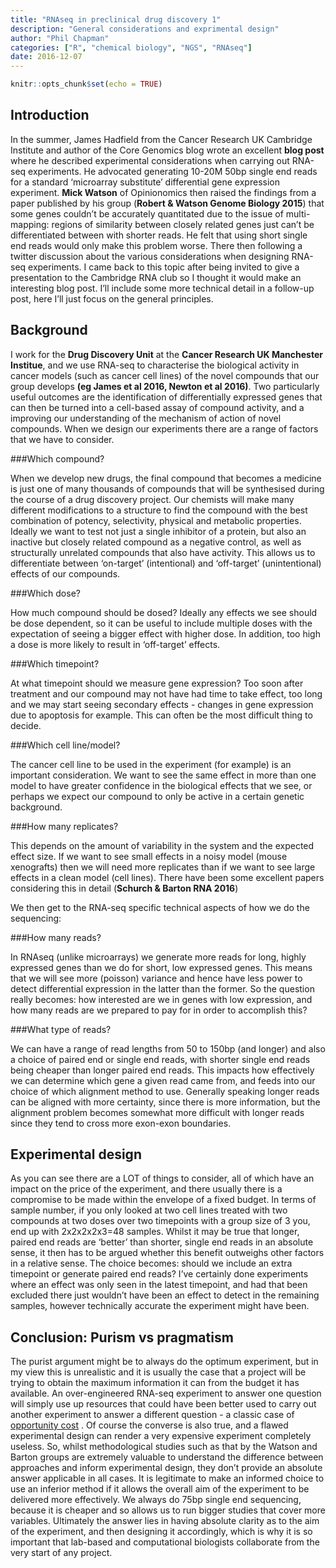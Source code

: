```yaml
---
title: "RNAseq in preclinical drug discovery 1"
description: "General considerations and exprimental design"
author: "Phil Chapman"
categories: ["R", "chemical biology", "NGS", "RNAseq"]
date: 2016-12-07
---
```


```r
knitr::opts_chunk$set(echo = TRUE)
```

## Introduction
In the summer, James Hadfield from the Cancer Research UK Cambridge Institute and author of the Core Genomics blog wrote an excellent **blog post** where he described experimental considerations when carrying out RNA-seq experiments.  He advocated generating 10-20M 50bp single end reads for a standard 'microarray substitute' differential gene expression experiment.  **Mick Watson** of Opinionomics then raised the findings from a paper published by his group (**Robert & Watson Genome Biology 2015**) that some genes couldn’t be accurately quantitated due to the issue of multi-mapping: regions of similarity between closely related genes just can't be differentiated between with shorter reads.  He felt that using short single end reads would only make this problem worse.  There then following a twitter discussion about the various considerations when designing RNA-seq experiments.  I came back to this topic after being invited to give a presentation to the Cambridge RNA club so I thought it would make an interesting blog post.  I'll include some more technical detail in a follow-up post, here I'll just focus on the general principles.

## Background
I work for the **Drug Discovery Unit** at the **Cancer Research UK Manchester Institue**, and we use RNA-seq to characterise the biological activity in cancer models (such as cancer cell lines) of the novel compounds that our group develops **(eg James et al 2016, Newton et al 2016)**.  Two particularly useful outcomes are the identification of differentially expressed genes that can then be turned into a cell-based assay of compound activity, and a improving our understanding of the mechanism of action of novel compounds.  When we design our experiments there are a range of factors that we have to consider.  

###Which compound?

When we develop new drugs, the final compound that becomes a medicine is just one of many thousands of compounds that will be synthesised during the course of a drug discovery project.  Our chemists will make many different modifications to a structure to find the compound with the best combination of potency, selectivity, physical and metabolic properties.  Ideally we want to test not just a single inhibitor of a protein, but also an inactive but closely related compound as a negative control, as well as structurally unrelated compounds that also have activity.  This allows us to differentiate between ‘on-target’ (intentional) and ‘off-target’ (unintentional) effects of our compounds. 

###Which dose? 

How much compound should be dosed?  Ideally any effects we see should be dose dependent, so it can be useful to include multiple doses with the expectation of seeing a bigger effect with higher dose.  In addition, too high a dose is more likely to result in 'off-target' effects. 

###Which timepoint? 

At what timepoint should we measure gene expression?  Too soon after treatment and our compound may not have had time to take effect, too long and we may start seeing secondary effects - changes in gene expression due to apoptosis for example.  This can often be the most difficult thing to decide. 

###Which cell line/model? 

The cancer cell line to be used in the experiment (for example) is an important consideration.  We want to see the same effect in more than one model to have greater confidence in the biological effects that we see, or perhaps we expect our compound to only be active in a certain genetic background. 

###How many replicates? 

This depends on the amount of variability in the system and the expected effect size.  If we want to see small effects in a noisy model (mouse xenografts) then we will need more replicates than if we want to see large effects in a clean model (cell lines).  There have been some excellent papers considering this in detail (**Schurch & Barton RNA 2016**) 

We then get to the RNA-seq specific technical aspects of how we do the sequencing: 

###How many reads? 

In RNAseq (unlike microarrays) we generate more reads for long, highly expressed genes than we do for short, low expressed genes.  This means that we will see more (poisson) variance and hence have less power to detect differential expression in the latter than the former.  So the question really becomes: how interested are we in genes with low expression, and how many reads are we prepared to pay for in order to accomplish this? 

###What type of reads? 

We can have a range of read lengths from 50 to 150bp (and longer) and also a choice of paired end or single end reads, with shorter single end reads being cheaper than longer paired end reads.  This impacts how effectively we can determine which gene a given read came from, and feeds into our choice of which alignment method to use.    Generally speaking longer reads can be aligned with more certainty, since there is more information, but the alignment problem becomes somewhat more difficult with longer reads since they tend to cross more exon-exon boundaries. 

## Experimental design

As you can see there are a LOT of things to consider, all of which have an impact on the price of the experiment, and there usually there is a compromise to be made within the envelope of a fixed budget. In terms of sample number, if you only looked at two cell lines treated with two compounds at two doses over two timepoints with a group size of 3 you, end up with 2x2x2x2x3=48 samples. Whilst it may be true that longer, paired end reads are 'better' than shorter, single end reads in an absolute sense, it then has to be argued whether this benefit outweighs other factors in a relative sense.  The choice becomes: should we include an extra timepoint or generate paired end reads?  I've certainly done experiments where an effect was only seen in the latest timepoint, and had that been excluded there just wouldn't have been an effect to detect in the remaining samples, however technically accurate the experiment might have been.  

## Conclusion: Purism vs pragmatism

The purist argument might be to always do the optimum experiment, but in my view this is unrealistic and it is usually the case that a project will be trying to obtain the maximum information it can from the budget it has available.  An over-engineered RNA-seq experiment to answer one question will simply use up resources that could have been better used to carry out another experiment to answer a different question - a classic case of [opportunity cost](https://en.wikipedia.org/wiki/Opportunity_cost) .  Of course the converse is also true, and a flawed experimental design can render a very expensive experiment completely useless.  So, whilst methodological studies such as that by the Watson and Barton groups are extremely valuable to understand the difference between approaches and inform experimental design, they don’t provide an absolute answer applicable in all cases.  It is legitimate to make an informed choice to use an inferior method if it allows the overall aim of the experiment to be delivered more effectively.  We always do 75bp single end sequencing, because it is cheaper and so allows us to run bigger studies that cover more variables.  Ultimately the answer lies in having absolute clarity as to the aim of the experiment, and then designing it accordingly, which is why it is so important that lab-based and computational biologists collaborate from the very start of any project. 





